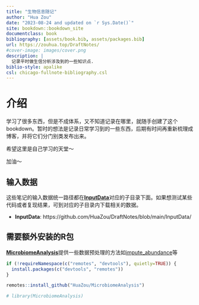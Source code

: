 ```yaml
--- 
title: "生物信息随记"
author: "Hua Zou"
date: "2023-08-24 and updated on `r Sys.Date()`"
site: bookdown::bookdown_site
documentclass: book
bibliography: [assets/book.bib, assets/packages.bib]
url: https://zouhua.top/DraftNotes/
#cover-image: images/cover.png
description: |
  记录平时做生信分析涉及到的一些知识点.
biblio-style: apalike
csl: chicago-fullnote-bibliography.csl
---
```



# 介绍


学习了很多东西，但是不成体系，又不知道记录在哪里，就随手创建了这个bookdown。暂时的想法是记录日常学习到的一些东西，后期有时间再重新梳理成博客，并将它们分门别类发布出来。


希望这里是自己学习的天堂～

加油～


## 输入数据

这些笔记的输入数据统一路径都在**[InputData](https://github.com/HuaZou/DraftNotes/blob/main/InputData/)**对应的子目录下面。如果想测试某些代码或者复现结果，可到对应的子目录内下载相关的数据。

+ **InputData**: https://github.com/HuaZou/DraftNotes/blob/main/InputData/

## 需要额外安装的R包

**[MicrobiomeAnalysis](https://zouhua.top/MicrobiomeAnalysis/)**提供一些数据预处理的方法如[impute_abundance](https://zouhua.top/MicrobiomeAnalysis/reference/impute_abundance.html)等

```R
if (!requireNamespace(c("remotes", "devtools"), quietly=TRUE)) {
  install.packages(c("devtools", "remotes"))
}

remotes::install_github("HuaZou/MicrobiomeAnalysis")

# library(MicrobiomeAnalysis)
```


